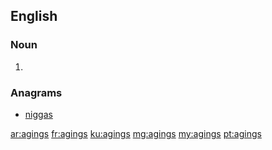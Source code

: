==English==

===Noun===
{{head|en|plural}}

# {{plural of|aging|lang=en|nocat=1}}

===Anagrams===
* [[niggas#English|niggas]]

[[ar:agings]]
[[fr:agings]]
[[ku:agings]]
[[mg:agings]]
[[my:agings]]
[[pt:agings]]